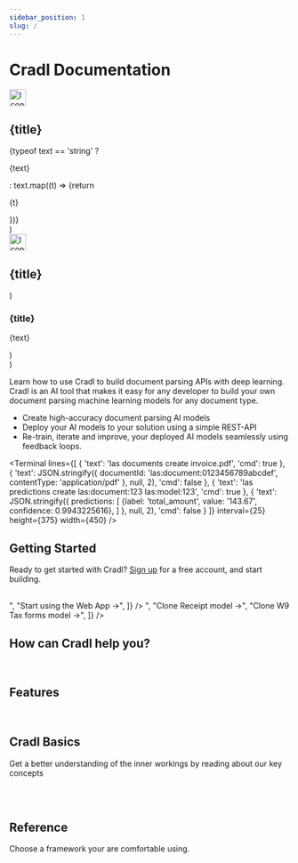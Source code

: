 ```yaml
---
sidebar_position: 1
slug: /
---
```


# Cradl Documentation

  <div style={{
    padding: '12px',
    display: 'flex',
    backgroundColor: '#222',
    border: '1px solid #444',
    borderRadius: '5px',
    width: width
  }}>
    <img src={icon} alt="Icon" height="30px" />
    <div style={{ padding: '2px 12px 16px 12px' }} >
      <h2>{title}</h2>
      {typeof text == 'string' ? <p>{text}</p> : text.map((t) => {return <p>{t}</p>})}
    </div>
  </div>
)

  <div style={{
    padding: '20px',
    display: 'flex',
    backgroundColor: '#222',
    border: '1px solid #444',
    borderRadius: '5px',
    width: width
  }}>
    <img src={icon} alt="Icon" height="30px" />
    <div style={{ padding: '2px 0px 0px 20px' }} >
      <h2>{title}</h2>
    </div>
  </div>
)

  <div style={{ padding: '12px', display: 'flex', width: width }}>
    <div style={{ padding: '2px 2px 2px 2px' }} >
      <h3>{title}</h3>
      <p>{text}</p>
    </div>
  </div>
)

  <div {...props} style={{ display: 'flex', flexWrap: 'wrap', gap: '16px'}} />
)

Learn how to use Cradl to build document parsing APIs with deep learning. Cradl is an AI tool that makes it easy for
any developer to build your own document parsing machine learning models for any document type.

- Create high-accuracy document parsing AI models
- Deploy your AI models to your solution using a simple REST-API
- Re-train, iterate and improve, your deployed AI models seamlessly using feedback loops.

<Terminal
  lines={[
    {
      'text': 'las documents create invoice.pdf',
      'cmd': true
    },
    {
      'text': JSON.stringify({
        documentId: 'las:document:0123456789abcdef',
        contentType: 'application/pdf'
      }, null, 2),
      'cmd': false
    },
    {
      'text': 'las predictions create las:document:123 las:model:123',
      'cmd': true
    },
    {
      'text': JSON.stringify({
        predictions: [
          {label: 'total_amount', value: '143.67', confidence: 0.9943225616},
        ]
      }, null, 2),
      'cmd': false
    }
  ]}
  interval={25}
  height={375}
  width={450}
/>

## Getting Started

Ready to get started with Cradl? [Sign up](https://app.cradl.ai/signup) for a free account, and start building.

<br/>

<BoxContainer>
  <Box title="Build your first document parser" icon="/img/rocket.svg" width="450px" text={[
    "Follow step-by-step instructions to create your first document parsing API using Cradl. You will learn all the basics required to train your first model.",
    "Start using the CLI ->",
    "Start using the Web App ->",
  ]} />
  <Box title="Clone a community model" icon="/img/rocket.svg" width="450px" text={[
    "Go live quickly and extend an already trained community model with new fields and fine-tune the model on your documents.",
    "Clone Invoice model ->",
    "Clone Receipt model ->",
    "Clone W9 Tax forms model ->",
  ]} />
</BoxContainer>

<br/>

## How can Cradl help you?

<br/>

<BoxContainer>
  <TextBox title="Remove manual data entry from back-office tasks" width="450px" text="
    Free employees from mundane repetitive back-office tasks that require typing basic information from documents
    into a system.
  " />
  <TextBox title="Help your app users with pre-filled forms" width="450px" text="
    Reduce time your users spend filling out forms with information that could be automatically extracted from
    documents using machine learning.
  " />
  <TextBox title="Enable more automation in RPA or Low code" width="450px" text="
    Increase automation degree in robots or low code by leveraging machine learning to read and extract information
    from documents that would otherwise require human intervention.
  " />
  <TextBox title="Quality assurance for document processing workflows" width="450px" text="
    Detect and fix errors in workflows that stem from misinterpreted documents before they become problematic.
  " />
  <TextBox title="Augment chatbots" width="450px" text="
    Make your chatbot experience better for your users by adding document parsing capabilities.
  " />
</BoxContainer>

## Features

<br/>

<BoxContainer>
  <TextBox title="Accurate" width="450px" text="
    Our deep learning models are designed for document parsing and our team of machine learning engineers are working
    hard to make sure you get state-of-the-art accuracy when training a model on your documents.
  " />
  <TextBox title="Flexible" width="450px" text="
    Parse any document in any language. Our models learn by looking at examples of documents and ground truths without
    templates or any language specific constructs such as word embeddings or part-of-speech tags.
  " />
  <TextBox title="Trustworthy predictions" width="450px" text="
    End-to-end machine learning models make confidence estimates trustworthy. Our models will learn layouts and reading
    as needed with no intermediate steps, handcrafted heuristics or algorithms. Use confidence thresholds to filter
    predictions that match your desired accuracy.
  " />
  <TextBox title="Easy to get started" width="450px" text="
    Build a dataset ready for training in short time with simple ground truths that correspond exactly to inputs and
    outputs of model. There is no need for additional metadata such as bounding boxes, part-of-speech tags or similar.
    Provide only the values you wish to extract, not where or how those values appear in the document.
  " />
  <TextBox title="Fast processing" width="450px" text="
    Parse documents with an average processing time below 2 seconds. We take care of optimization and deployment of
    models on bleeding edge hardware offered by AWS so that you always get low-latency processing.
  " />
  <TextBox title="Integrate anywhere" width="450px" text="
    Integrate your trained model in your own software with easy-to-use SDKs or through our REST API. The only
    requirement is that you can communicate over HTTPS.
  " />
</BoxContainer>

## Cradl Basics

Get a better understanding of the inner workings by reading about our key concepts

<br/>

<BoxContainer>
  <Box title="Model" icon="/img/cogwheels-gear-svgrepo-com.svg" text="
    A model is a machine learning model (behind the scenes) that is configured to extract a specific set of fields.
  " />
  <Box title="Document and Ground Truth" icon="/img/browser-computing-svgrepo-com.svg" text="
    A document is a PDF or Image (JPEG, PNG, TIFF) and optionally a ground truth JSON with key-value pairs of
    information present in the document.
  " />
  <Box title="Dataset" icon="/img/share-svgrepo-com.svg" text="
    A dataset consists of one or more documents and are typically used to train models.
  " />
  <Box title="Training" icon="/img/database-svgrepo-com.svg" text="
    A model training can be done with one or more datasets. Documents contained in these datasets must have ground
    truth defined.
  " />
  <Box title="Prediction" icon="/img/coding-programming-language-svgrepo-com.svg" text="
    When a model has finished training it can be used to make predictions on new documents.
  " />
</BoxContainer>

<br/>

## Reference

Choose a framework your are comfortable using.

<br/>

<BoxContainer>
  <SdkBox title="CLI" text="" icon="/img/browser-coding-svgrepo-com.svg" />
  <SdkBox title="REST API" text="" icon="/img/shield-antivirus-svgrepo-com.svg" />
  <SdkBox title="Python SDK" text="" icon="/img/Python-logo-notext.svg" />
  <SdkBox title="TypeScript SDK" text="" icon="/img/Typescript_logo_2020.svg" />
  <SdkBox title="Java SDK" text="" icon="/img/java.svg" />
  <SdkBox title=".NET SDK" text="" icon="/img/NET_Logo.svg" />
</BoxContainer>

